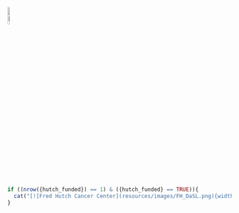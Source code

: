 <!-- no header needed -->

<!--
Center these logos
-->

[![ITCR](resources/images/ITCRLogo.png){width=10% height=10%}](https://itcr.cancer.gov)

```r
if ((nrow({hutch_funded}) == 1) & ({hutch_funded} == TRUE)){
  cat("[![Fred Hutch Cancer Center](resources/images/FH_DaSL.png){width=10% height=10%}](https://www.fredhutch.org/en/about/about-the-hutch.html)")
}
```
